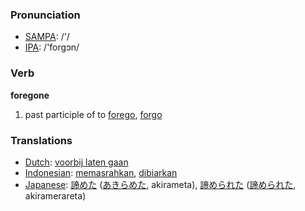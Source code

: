 === Pronunciation ===
*[[w:SAMPA|SAMPA]]: /'/
*[[w:IPA|IPA]]: /'forgɔn/

=== Verb ===

'''foregone'''

# past participle of to [[forego]], [[forgo]]

=== Translations ===
*[[Dutch]]: [[voorbij laten gaan]]
*[[Indonesian]]: [[pasrah|memasrahkan]], [[biar|dibiarkan]]
*[[Japanese]]: [[諦めた]] ([[あきらめた]], akirameta), [[諦められた]] ([[諦められた]], akiramerareta)